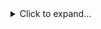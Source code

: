<details class="description">
    ---
    <summary>Click to expand...</summary>

    *If you're still here.. thank you. That means a lot. 💖*

    As someone who has impaired vision, I also try and strive for accessibility where possible! Subtitles & alt text for my content is where I want to start.

    I like to experiment with Rust, TypeScript, Astro, C#, and Docker.

    I also tinker around with vintage computer hardware! Also as an aspiring sysadmin, I transform hardware into NAS, run media & game servers, and utilize Virtual Machines for my specialized needs.

    In my spare time, I like to play video games, listen to my music playlist, learning other languages (Czech, German, etc), and a lot more.

</details>
